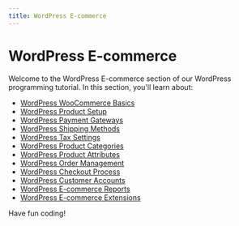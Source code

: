 ```yaml
---
title: WordPress E-commerce
---
```


# WordPress E-commerce

Welcome to the WordPress E-commerce section of our WordPress programming tutorial. In this section, you'll learn about:

- [WordPress WooCommerce Basics](./0-wordpress-woocommerce-basics.mdx)
- [WordPress Product Setup](./1-wordpress-product-setup.mdx)
- [WordPress Payment Gateways](./2-wordpress-payment-gateways.mdx)
- [WordPress Shipping Methods](./3-wordpress-shipping-methods.mdx)
- [WordPress Tax Settings](./4-wordpress-tax-settings.mdx)
- [WordPress Product Categories](./5-wordpress-product-categories.mdx)
- [WordPress Product Attributes](./6-wordpress-product-attributes.mdx)
- [WordPress Order Management](./7-wordpress-order-management.mdx)
- [WordPress Checkout Process](./8-wordpress-checkout-process.mdx)
- [WordPress Customer Accounts](./9-wordpress-customer-accounts.mdx)
- [WordPress E-commerce Reports](./10-wordpress-e-commerce-reports.mdx)
- [WordPress E-commerce Extensions](./11-wordpress-e-commerce-extensions.mdx)

Have fun coding!